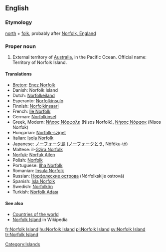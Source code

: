 ==English==
{{wikipedia}}

===Etymology===
[[north]] + [[folk]], probably after [[w:Norfolk, England|Norfolk, England]]

===Proper noun===
{{en-proper noun|sg=[[Norfolk]] [[island|Island]]}}

# External territory of [[Australia]], in the Pacific Ocean. Official name: Territory of Norfolk Island.

====Translations====
*[[Breton]]: [[Enez Norfolk]]
*Danish: Norfolk Island
*Dutch: [[Norfolkeiland]]
*Esperanto: [[Norfolkinsulo]]
*Finnish: [[Norfolkinsaari]]
*French: [[Ile Norfolk]]
*German: [[Norfolkinsel]]
*Greek, Modern: [[Νήσος Νόρφολκ]] (Nisos Norfolk), [[Νήσος Νόρφοκ]] (Nisos Norfok)
*Hungarian: [[Norfolk-sziget]]
*Italian: [[Isola Norfolk]]
*Japanese: [[ノーフォーク島]] ([[ノーフォーク]][[とう]], Nōfōku-tō)
*Maltese: il-[[Gżira Norfolk]]
*[[Norfuk]]: [[Norfuk Ailen]]
*Polish: [[Norfolk]]
*Portuguese: [[Ilha Norfolk]]
*Romanian: [[Insula Norfolk]]
*Russian: [[Норфолкские острова]] (Nórfolkskije ostrová)
*Spanish: [[Isla Norfolk]]
*Swedish: [[Norfolkön]]
*Turkish: [[Norfolk Adası]]

====See also====
*[[Countries of the world]]
*[[w:Norfolk Island|Norfolk Island]] in Wikipedia

[[Category:Islands]]

[[fr:Norfolk Island]]
[[hu:Norfolk Island]]
[[pl:Norfolk Island]]
[[sv:Norfolk Island]]
[[tr:Norfolk Island]]